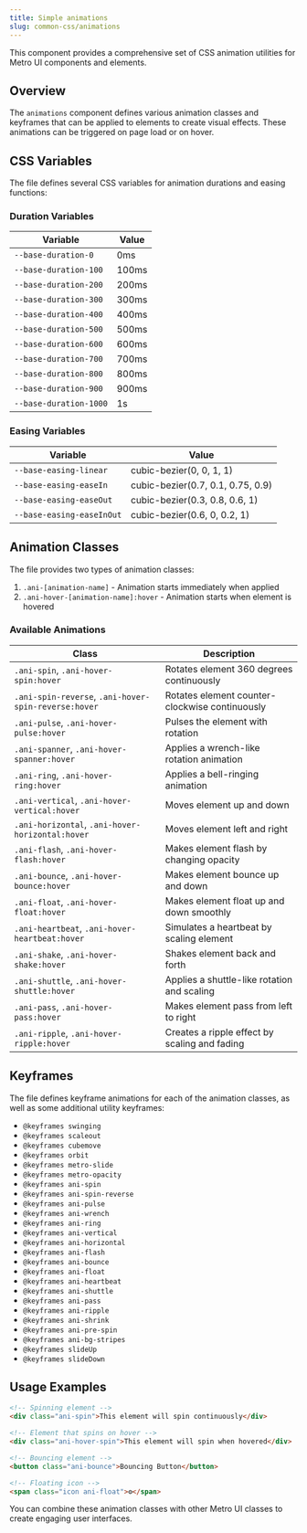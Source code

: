 ```yaml
---
title: Simple animations
slug: common-css/animations
---
```


This component provides a comprehensive set of CSS animation utilities for Metro UI components and elements.

## Overview

The `animations` component defines various animation classes and keyframes that can be applied to elements to create visual effects. These animations can be triggered on page load or on hover.

## CSS Variables

The file defines several CSS variables for animation durations and easing functions:

### Duration Variables
| Variable | Value |
|----------|-------|
| `--base-duration-0` | 0ms |
| `--base-duration-100` | 100ms |
| `--base-duration-200` | 200ms |
| `--base-duration-300` | 300ms |
| `--base-duration-400` | 400ms |
| `--base-duration-500` | 500ms |
| `--base-duration-600` | 600ms |
| `--base-duration-700` | 700ms |
| `--base-duration-800` | 800ms |
| `--base-duration-900` | 900ms |
| `--base-duration-1000` | 1s |

### Easing Variables
| Variable | Value |
|----------|-------|
| `--base-easing-linear` | cubic-bezier(0, 0, 1, 1) |
| `--base-easing-easeIn` | cubic-bezier(0.7, 0.1, 0.75, 0.9) |
| `--base-easing-easeOut` | cubic-bezier(0.3, 0.8, 0.6, 1) |
| `--base-easing-easeInOut` | cubic-bezier(0.6, 0, 0.2, 1) |

## Animation Classes

The file provides two types of animation classes:
1. `.ani-[animation-name]` - Animation starts immediately when applied
2. `.ani-hover-[animation-name]:hover` - Animation starts when element is hovered

### Available Animations

| Class | Description |
|-------|-------------|
| `.ani-spin`, `.ani-hover-spin:hover` | Rotates element 360 degrees continuously |
| `.ani-spin-reverse`, `.ani-hover-spin-reverse:hover` | Rotates element counter-clockwise continuously |
| `.ani-pulse`, `.ani-hover-pulse:hover` | Pulses the element with rotation |
| `.ani-spanner`, `.ani-hover-spanner:hover` | Applies a wrench-like rotation animation |
| `.ani-ring`, `.ani-hover-ring:hover` | Applies a bell-ringing animation |
| `.ani-vertical`, `.ani-hover-vertical:hover` | Moves element up and down |
| `.ani-horizontal`, `.ani-hover-horizontal:hover` | Moves element left and right |
| `.ani-flash`, `.ani-hover-flash:hover` | Makes element flash by changing opacity |
| `.ani-bounce`, `.ani-hover-bounce:hover` | Makes element bounce up and down |
| `.ani-float`, `.ani-hover-float:hover` | Makes element float up and down smoothly |
| `.ani-heartbeat`, `.ani-hover-heartbeat:hover` | Simulates a heartbeat by scaling element |
| `.ani-shake`, `.ani-hover-shake:hover` | Shakes element back and forth |
| `.ani-shuttle`, `.ani-hover-shuttle:hover` | Applies a shuttle-like rotation and scaling |
| `.ani-pass`, `.ani-hover-pass:hover` | Makes element pass from left to right |
| `.ani-ripple`, `.ani-hover-ripple:hover` | Creates a ripple effect by scaling and fading |

## Keyframes

The file defines keyframe animations for each of the animation classes, as well as some additional utility keyframes:

- `@keyframes swinging`
- `@keyframes scaleout`
- `@keyframes cubemove`
- `@keyframes orbit`
- `@keyframes metro-slide`
- `@keyframes metro-opacity`
- `@keyframes ani-spin`
- `@keyframes ani-spin-reverse`
- `@keyframes ani-pulse`
- `@keyframes ani-wrench`
- `@keyframes ani-ring`
- `@keyframes ani-vertical`
- `@keyframes ani-horizontal`
- `@keyframes ani-flash`
- `@keyframes ani-bounce`
- `@keyframes ani-float`
- `@keyframes ani-heartbeat`
- `@keyframes ani-shuttle`
- `@keyframes ani-pass`
- `@keyframes ani-ripple`
- `@keyframes ani-shrink`
- `@keyframes ani-pre-spin`
- `@keyframes ani-bg-stripes`
- `@keyframes slideUp`
- `@keyframes slideDown`

## Usage Examples

```html
<!-- Spinning element -->
<div class="ani-spin">This element will spin continuously</div>

<!-- Element that spins on hover -->
<div class="ani-hover-spin">This element will spin when hovered</div>

<!-- Bouncing element -->
<button class="ani-bounce">Bouncing Button</button>

<!-- Floating icon -->
<span class="icon ani-float">⚙️</span>
```

You can combine these animation classes with other Metro UI classes to create engaging user interfaces.